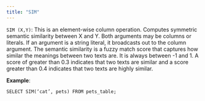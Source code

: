 ```yaml
---
title: "SIM"
---
```


`SIM (X,Y)`: This is an element-wise column operation. Computes symmetric
semantic similarity between X and Y. Both arguments may be columns or literals.
If an argument is a string literal, it broadcasts out to the column argument.
The semantic similarity is a fuzzy match score that captures how similar the
meanings between two texts are. It is always between -1 and 1. A score of
greater than 0.3 indicates that two texts are similar and a score greater than
0.4 indicates that two texts are highly similar.

**Example**:

```
SELECT SIM(‘cat’, pets) FROM pets_table;
```
